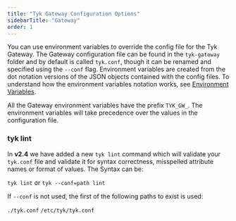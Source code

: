 ```yaml
---
title: "Tyk Gateway Configuration Options"
sidebarTitle: "Gateway"
order: 1
---
```



You can use environment variables to override the config file for the Tyk Gateway. The Gateway configuration file can be found in the `tyk-gateway` folder and by default is called `tyk.conf`, though it can be renamed and specified using the `--conf` flag. Environment variables are created from the dot notation versions of the JSON objects contained with the config files.
To understand how the environment variables notation works, see [Environment Variables](/tyk-oss-gateway/configuration).

All the Gateway environment variables have the prefix `TYK_GW_`. The environment variables will take precedence over the values in the configuration file.

### tyk lint

In **v2.4** we have added a new `tyk lint` command which will validate your `tyk.conf` file and validate it for syntax correctness, misspelled attribute names or format of values. The Syntax can be:

`tyk lint` or `tyk --conf=path lint`

If `--conf` is not used, the first of the following paths to exist is used:

`./tyk.conf`
`/etc/tyk/tyk.conf`

<GatewayConfig/>
